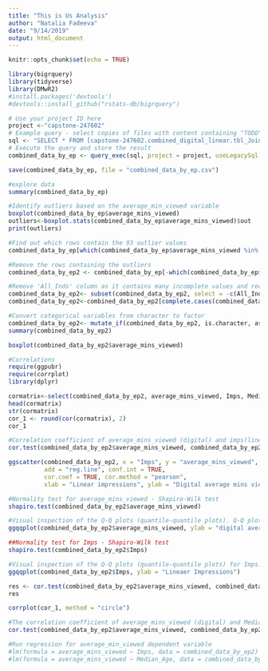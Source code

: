---
title: "This is Us Analysis"
author: "Natalia Fadeeva"
date: "9/14/2019"
output: html_document
---

```{r setup, include=FALSE}
knitr::opts_chunk$set(echo = TRUE)
```

```{r}
library(bigrquery)
library(tidyverse)
library(DMwR2)
#install.packages('devtools') 
#devtools::install_github("rstats-db/bigrquery")
```

```{r}
# Use your project ID here
project <-"capstone-247602"
# Example query - select copies of files with content containing "TODO"
sql <- "SELECT * FROM [capstone-247602.combined_digital_linear.tbl_Joined_By_Series_Name_And_AirDate]"
# Execute the query and store the result
combined_data_by_ep <- query_exec(sql, project = project, useLegacySql = FALSE)
```
```{r}
save(combined_data_by_ep, file = "combined_data_by_ep.csv")
```
```{r}
#explore data
summary(combined_data_by_ep)
```
```{r}
#Identify outliers based on the average_min_viewed variable
boxplot(combined_data_by_ep$average_mins_viewed)
outliers<-boxplot.stats(combined_data_by_ep$average_mins_viewed)$out
print(outliers)
```

```{r}
#Find out which rows contain the 93 outlier values
combined_data_by_ep[which(combined_data_by_ep$average_mins_viewed %in% outliers),]

```

```{r}
#Remove the rows containing the outliers
combined_data_by_ep2 <- combined_data_by_ep[-which(combined_data_by_ep$average_mins_viewed %in% outliers),]
```

```{r}
#Remove 'All_Inds' column as it contains many incomplete values and records with incomplete values.
combined_data_by_ep2<- subset(combined_data_by_ep2, select = -c(All_Inds ))
combined_data_by_ep2<-combined_data_by_ep2[complete.cases(combined_data_by_ep2), ]
```


```{r}
#Convert categorical variables from character to factor
combined_data_by_ep2<- mutate_if(combined_data_by_ep2, is.character, as.factor)
summary(combined_data_by_ep2)
```
```{r}
boxplot(combined_data_by_ep2$average_mins_viewed)
```

```{r}
#Correlations
require(ggpubr)
require(corrplot)
library(dplyr)
```
```{r}
cormatrix<-select(combined_data_by_ep2, average_mins_viewed, Imps, Median_Age, Median_Income, asset_length, episode_number, season_number)
head(cormatrix)
str(cormatrix)
cor_1 <- round(cor(cormatrix), 2)
cor_1
```


```{r}
#Correlation coefficient of average_mins_viewed (digital) and imps(linear): 0.4886 
cor.test(combined_data_by_ep2$average_mins_viewed, combined_data_by_ep2$Imps, method = c("pearson", "kendall", "spearman"))

ggscatter(combined_data_by_ep2, x = "Imps", y = "average_mins_viewed",
          add = "reg.line", conf.int = TRUE,
          cor.coef = TRUE, cor.method = "pearson",
          xlab = "Linear impressions", ylab = "Digital average mins viewed")
```
```{r}
#Normality test for average_mins_viewed - Shapiro-Wilk test 
shapiro.test(combined_data_by_ep2$average_mins_viewed)

#Visual inspection of the Q-Q plots (quantile-quantile plots). Q-Q plot draws the correlation between a given sample and the theoretical normal distribution.
ggqqplot(combined_data_by_ep2$average_mins_viewed, ylab = "digital average mins viewed")


```
```{r}
##Normality test for Imps - Shapiro-Wilk test 
shapiro.test(combined_data_by_ep2$Imps)

#Visual inspection of the Q-Q plots (quantile-quantile plots) for Imps.
ggqqplot(combined_data_by_ep2$Imps, ylab = "Lineaer Impressions")
```
```{r}
res <- cor.test(combined_data_by_ep2$average_mins_viewed, combined_data_by_ep2$Imps, method = "pearson")
res
```
```{r}
corrplot(cor_1, method = "circle")
```

```{r}
#The correlation coefficient of average_mins_viewed (digital) and Median_Income:0.4567
cor.test(combined_data_by_ep2$average_mins_viewed, combined_data_by_ep2$Median_Income, method = c("pearson", "kendall", "spearman"))
```


```{r}
#Run regression for average_min_viewed dependent variable
#lm(formula = average_mins_viewed ~ Imps, data = combined_data_by_ep2)
#lm(formula = average_mins_viewed ~ Median_Age, data = combined_data_by_ep2)
```

